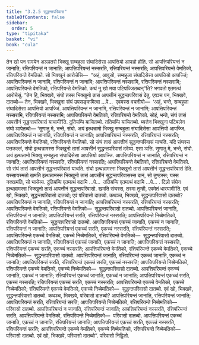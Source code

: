 ```yaml
---
title: "3.2.5 सुद्धन्तपरिवास"
tableOfContents: false
sidebar:
  order: 5
type: "tipitaka"
basket: "vi"
book: "cula"
---
```



<DynamicBreadcrumb />

<Division number="156" book="cula">

<Paragraph number="657" book="cula">
तेन खो पन समयेन अञ्ञतरो भिक्खु सम्बहुला संघादिसेसा आपत्तियो आपन्नो होति. सो आपत्तिपरियन्तं न जानाति; रत्तिपरियन्तं न जानाति; आपत्तिपरियन्तं नस्सरति, रत्तिपरियन्तं नस्सरति; आपत्तिपरियन्ते वेमतिको, रत्तिपरियन्ते वेमतिको. सो भिक्खूनं आरोचेसि—  “अहं, आवुसो, सम्बहुला संघादिसेसा आपत्तियो आपज्जिं; आपत्तिपरियन्तं न जानामि, रत्तिपरियन्तं न जानामि; आपत्तिपरियन्तं नस्सरामि, रत्तिपरियन्तं नस्सरामि; आपत्तिपरियन्ते वेमतिको, रत्तिपरियन्ते वेमतिको. कथं नु खो मया पटिपज्जितब्बन्”ति? भगवतो एतमत्थं आरोचेसुं. “तेन हि, भिक्खवे, संघो तस्स भिक्खुनो तासं आपत्तीनं सुद्धन्तपरिवासं देतु. एवञ्च पन, भिक्खवे, दातब्बो—
</Paragraph>

<Paragraph number="658" book="cula">
तेन, भिक्खवे, भिक्खुना संघं उपसङ्कमित्वा …पे…  एवमस्स वचनीयो—  ‘अहं, भन्ते, सम्बहुला संघादिसेसा आपत्तियो आपज्जिं. आपत्तिपरियन्तं न जानामि, रत्तिपरियन्तं न जानामि; आपत्तिपरियन्तं नस्सरामि, रत्तिपरियन्तं नस्सरामि; आपत्तिपरियन्ते वेमतिको, रत्तिपरियन्ते वेमतिको. सोहं, भन्ते, संघं तासं आपत्तीनं सुद्धन्तपरिवासं याचामी’ति. दुतियम्पि याचितब्बो. ततियम्पि याचितब्बो. ब्यत्तेन भिक्खुना पटिबलेन संघो ञापेतब्बो—
</Paragraph>

</Division>
<Division number="157" book="cula">

<Paragraph number="659" book="cula">
‘सुणातु मे, भन्ते, संघो. अयं इत्थन्नामो भिक्खु सम्बहुला संघादिसेसा आपत्तियो आपज्जि. आपत्तिपरियन्तं न जानाति, रत्तिपरियन्तं न जानाति; आपत्तिपरियन्तं नस्सरति, रत्तिपरियन्तं नस्सरति; आपत्तिपरियन्ते वेमतिको, रत्तिपरियन्ते वेमतिको. सो संघं तासं आपत्तीनं सुद्धन्तपरिवासं याचति. यदि संघस्स पत्तकल्लं, संघो इत्थन्नामस्स भिक्खुनो तासं आपत्तीनं सुद्धन्तपरिवासं ददेय्य. एसा ञत्ति.
</Paragraph>

<Paragraph number="660" book="cula">
सुणातु मे, भन्ते, संघो. अयं इत्थन्नामो भिक्खु सम्बहुला संघादिसेसा आपत्तियो आपज्जि. आपत्तिपरियन्तं न जानाति, रत्तिपरियन्तं न जानाति; आपत्तिपरियन्तं नस्सरति, रत्तिपरियन्तं नस्सरति; आपत्तिपरियन्ते वेमतिको, रत्तिपरियन्ते वेमतिको. सो संघं तासं आपत्तीनं सुद्धन्तपरिवासं याचति. संघो इत्थन्नामस्स भिक्खुनो तासं आपत्तीनं सुद्धन्तपरिवासं देति. यस्सायस्मतो खमति इत्थन्नामस्स भिक्खुनो तासं आपत्तीनं सुद्धन्तपरिवासस्स दानं, सो तुण्हस्स; यस्स नक्खमति, सो भासेय्य.
</Paragraph>

<Paragraph number="661" book="cula">
दुतियम्पि एतमत्थं वदामि …पे…  ततियम्पि एतमत्थं वदामि …पे… .
</Paragraph>

<Paragraph number="662" book="cula">
दिन्नो संघेन इत्थन्नामस्स भिक्खुनो तासं आपत्तीनं सुद्धन्तपरिवासो. खमति संघस्स, तस्मा तुण्ही, एवमेतं धारयामी’ति.
</Paragraph>

</Division>
<Division number="158" book="cula">

<Paragraph number="663" book="cula">
एवं खो, भिक्खवे, सुद्धन्तपरिवासो दातब्बो; एवं परिवासो दातब्बो. कथञ्च, भिक्खवे, सुद्धन्तपरिवासो दातब्बो? आपत्तिपरियन्तं न जानाति, रत्तिपरियन्तं न जानाति; आपत्तिपरियन्तं नस्सरति, रत्तिपरियन्तं नस्सरति; आपत्तिपरियन्ते वेमतिको, रत्तिपरियन्ते वेमतिको—  सुद्धन्तपरिवासो दातब्बो.
</Paragraph>

<Paragraph number="664" book="cula">
आपत्तिपरियन्तं जानाति, रत्तिपरियन्तं न जानाति; आपत्तिपरियन्तं सरति, रत्तिपरियन्तं नस्सरति; आपत्तिपरियन्ते निब्बेमतिको, रत्तिपरियन्ते वेमतिको—  सुद्धन्तपरिवासो दातब्बो.
</Paragraph>

<Paragraph number="665" book="cula">
आपत्तिपरियन्तं एकच्चं जानाति, एकच्चं न जानाति, रत्तिपरियन्तं न जानाति; आपत्तिपरियन्तं एकच्चं सरति, एकच्चं नस्सरति, रत्तिपरियन्तं नस्सरति; आपत्तिपरियन्ते एकच्चे वेमतिको, एकच्चे निब्बेमतिको, रत्तिपरियन्ते वेमतिको—  सुद्धन्तपरिवासो दातब्बो.
</Paragraph>

<Paragraph number="666" book="cula">
आपत्तिपरियन्तं न जानाति, रत्तिपरियन्तं एकच्चं जानाति, एकच्चं न जानाति; आपत्तिपरियन्तं नस्सरति, रत्तिपरियन्तं एकच्चं सरति, एकच्चं नस्सरति; आपत्तिपरियन्ते वेमतिको, रत्तिपरियन्ते एकच्चे वेमतिको, एकच्चे निब्बेमतिको—  सुद्धन्तपरिवासो दातब्बो.
</Paragraph>

<Paragraph number="667" book="cula">
आपत्तिपरियन्तं जानाति, रत्तिपरियन्तं एकच्चं जानाति, एकच्चं न जानाति; आपत्तिपरियन्तं सरति, रत्तिपरियन्तं एकच्चं सरति, एकच्चं नस्सरति; आपत्तिपरियन्ते निब्बेमतिको, रत्तिपरियन्ते एकच्चे वेमतिको, एकच्चे निब्बेमतिको—  सुद्धन्तपरिवासो दातब्बो.
</Paragraph>

<Paragraph number="668" book="cula">
आपत्तिपरियन्तं एकच्चं जानाति, एकच्चं न जानाति; रत्तिपरियन्तं एकच्चं जानाति, एकच्चं न जानाति; आपत्तिपरियन्तं एकच्चं सरति, एकच्चं नस्सरति; रत्तिपरियन्तं एकच्चं सरति, एकच्चं नस्सरति; आपत्तिपरियन्ते एकच्चे वेमतिको, एकच्चे निब्बेमतिको; रत्तिपरियन्ते एकच्चे वेमतिको, एकच्चे निब्बेमतिको—  सुद्धन्तपरिवासो दातब्बो. एवं खो, भिक्खवे, सुद्धन्तपरिवासो दातब्बो.
</Paragraph>

</Division>
<Division number="159" book="cula">

<Paragraph number="669" book="cula">
कथञ्च, भिक्खवे, परिवासो दातब्बो? आपत्तिपरियन्तं जानाति, रत्तिपरियन्तं जानाति; आपत्तिपरियन्तं सरति, रत्तिपरियन्तं सरति; आपत्तिपरियन्ते निब्बेमतिको, रत्तिपरियन्ते निब्बेमतिको—  परिवासो दातब्बो.
</Paragraph>

<Paragraph number="670" book="cula">
आपत्तिपरियन्तं न जानाति, रत्तिपरियन्तं जानाति; आपत्तिपरियन्तं नस्सरति, रत्तिपरियन्तं सरति, आपत्तिपरियन्ते वेमतिको, रत्तिपरियन्ते निब्बेमतिको—  परिवासो दातब्बो.
</Paragraph>

<Paragraph number="671" book="cula">
आपत्तिपरियन्तं एकच्चं जानाति, एकच्चं न जानाति, रत्तिपरियन्तं जानाति; आपत्तिपरियन्तं एकच्चं सरति, एकच्चं नस्सरति, रत्तिपरियन्तं सरति; आपत्तिपरियन्ते एकच्चे वेमतिको, एकच्चे निब्बेमतिको, रत्तिपरियन्ते निब्बेमतिको—  परिवासो दातब्बो. एवं खो, भिक्खवे, परिवासो दातब्बो”.

</Paragraph>
</Division>

<Paragraph number="672" type="center" book="cula">
परिवासो निट्ठितो.
</Paragraph>